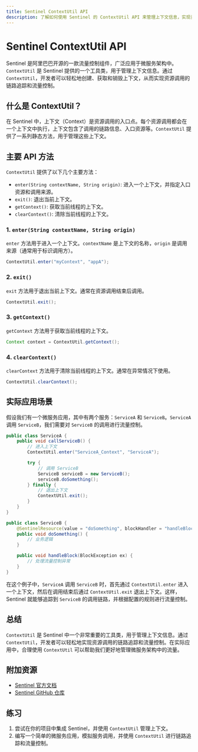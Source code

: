 ```yaml
---
title: Sentinel ContextUtil API
description: 了解如何使用 Sentinel 的 ContextUtil API 来管理上下文信息，实现资源调用的链路追踪和流量控制。
---
```


# Sentinel ContextUtil API

Sentinel 是阿里巴巴开源的一款流量控制组件，广泛应用于微服务架构中。`ContextUtil` 是 Sentinel 提供的一个工具类，用于管理上下文信息。通过 `ContextUtil`，开发者可以轻松地创建、获取和销毁上下文，从而实现资源调用的链路追踪和流量控制。

## 什么是 ContextUtil？

在 Sentinel 中，上下文（Context）是资源调用的入口点。每个资源调用都会在一个上下文中执行，上下文包含了调用的链路信息、入口资源等。`ContextUtil` 提供了一系列静态方法，用于管理这些上下文。

## 主要 API 方法

`ContextUtil` 提供了以下几个主要方法：

- `enter(String contextName, String origin)`: 进入一个上下文，并指定入口资源和调用来源。
- `exit()`: 退出当前上下文。
- `getContext()`: 获取当前线程的上下文。
- `clearContext()`: 清除当前线程的上下文。

### 1. `enter(String contextName, String origin)`

`enter` 方法用于进入一个上下文。`contextName` 是上下文的名称，`origin` 是调用来源（通常用于标识调用方）。

```java
ContextUtil.enter("myContext", "appA");
```

### 2. `exit()`

`exit` 方法用于退出当前上下文。通常在资源调用结束后调用。

```java
ContextUtil.exit();
```

### 3. `getContext()`

`getContext` 方法用于获取当前线程的上下文。

```java
Context context = ContextUtil.getContext();
```

### 4. `clearContext()`

`clearContext` 方法用于清除当前线程的上下文。通常在异常情况下使用。

```java
ContextUtil.clearContext();
```

## 实际应用场景

假设我们有一个微服务应用，其中有两个服务：`ServiceA` 和 `ServiceB`。`ServiceA` 调用 `ServiceB`，我们需要对 `ServiceB` 的调用进行流量控制。

```java
public class ServiceA {
    public void callServiceB() {
        // 进入上下文
        ContextUtil.enter("ServiceA_Context", "ServiceA");

        try {
            // 调用 ServiceB
            ServiceB serviceB = new ServiceB();
            serviceB.doSomething();
        } finally {
            // 退出上下文
            ContextUtil.exit();
        }
    }
}

public class ServiceB {
    @SentinelResource(value = "doSomething", blockHandler = "handleBlock")
    public void doSomething() {
        // 业务逻辑
    }

    public void handleBlock(BlockException ex) {
        // 处理流量控制异常
    }
}
```

在这个例子中，`ServiceA` 调用 `ServiceB` 时，首先通过 `ContextUtil.enter` 进入一个上下文，然后在调用结束后通过 `ContextUtil.exit` 退出上下文。这样，Sentinel 就能够追踪到 `ServiceB` 的调用链路，并根据配置的规则进行流量控制。

## 总结

`ContextUtil` 是 Sentinel 中一个非常重要的工具类，用于管理上下文信息。通过 `ContextUtil`，开发者可以轻松地实现资源调用的链路追踪和流量控制。在实际应用中，合理使用 `ContextUtil` 可以帮助我们更好地管理微服务架构中的流量。

## 附加资源

- [Sentinel 官方文档](https://sentinelguard.io/)
- [Sentinel GitHub 仓库](https://github.com/alibaba/Sentinel)

## 练习

1. 尝试在你的项目中集成 Sentinel，并使用 `ContextUtil` 管理上下文。
2. 编写一个简单的微服务应用，模拟服务调用，并使用 `ContextUtil` 进行链路追踪和流量控制。

